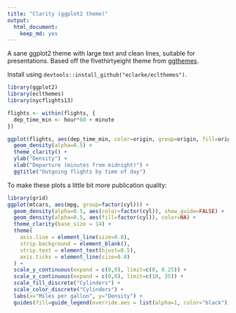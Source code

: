 ```yaml
---
title: "Clarity (ggplot2 theme)"
output: 
  html_document: 
    keep_md: yes
---
```


A sane ggplot2 theme with large text and clean lines, suitable for presentations. Based off the fivethirtyeight theme from [ggthemes](https://github.com/jrnold/ggthemes).

Install using `devtools::install_github("eclarke/eclthemes")`.

```r
library(ggplot2)
library(eclthemes)
library(nycflights13)

flights <- within(flights, {
  dep_time_min <- hour*60 + minute
})

ggplot(flights, aes(dep_time_min, color=origin, group=origin, fill=origin)) +
  geom_density(alpha=0.5) +
  theme_clarity() +
  ylab("Density") +
  xlab("Departure (minutes from midnight)") +
  ggtitle("Outgoing flights by time of day")

```

To make these plots a little bit more publication quality:

```r
library(grid)
ggplot(mtcars, aes(mpg, group=factor(cyl))) + 
  geom_density(alpha=0.5, aes(color=factor(cyl)), show_guide=FALSE) +
  geom_density(alpha=0.5, aes(fill=factor(cyl)), color=NA) + 
  theme_clarity(base_size = 14) +
  theme(
    axis.line = element_line(size=0.8),
    strip.background = element_blank(),
    strip.text = element_text(hjust=0.5),
    axis.ticks = element_line(size=0.8)
  ) +
  scale_y_continuous(expand = c(0,0), limit=c(0, 0.25)) +
  scale_x_continuous(expand = c(0,0), limit=c(10, 35)) +
  scale_fill_discrete("Cylinders") +
  scale_color_discrete("Cylinders") +
  labs(x="Miles per gallon", y="Density") +
  guides(fill=guide_legend(override.aes = list(alpha=1, color="black")))

```

